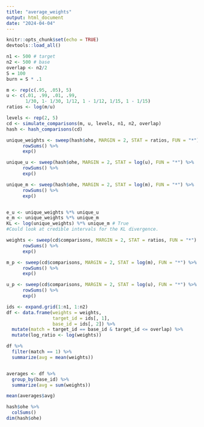 ```yaml
---
title: "average_weights"
output: html_document
date: "2024-04-04"
---
```


```r
knitr::opts_chunk$set(echo = TRUE)
devtools::load_all()
```

```r
n1 <- 500 # target
n2 <- 500 # base
overlap <- n2/2
S = 100
burn = S * .1

m <- rep(c(.95, .05), 5)
u <- c(.01, .99, .01, .99,
       1/30, 1- 1/30, 1/12, 1 - 1/12, 1/15, 1 - 1/15)
ratios <- log(m/u)

levels <- rep(2, 5)
cd <- simulate_comparisons(m, u, levels, n1, n2, overlap)
hash <- hash_comparisons(cd)

unique_weights <- sweep(hash$ohe, MARGIN = 2, STAT = ratios, FUN = "*") %>%
      rowSums() %>%
      exp()

unique_u <- sweep(hash$ohe, MARGIN = 2, STAT = log(u), FUN = "*") %>%
      rowSums() %>%
      exp()

unique_m <- sweep(hash$ohe, MARGIN = 2, STAT = log(m), FUN = "*") %>%
      rowSums() %>%
      exp()


e_u <- unique_weights %*% unique_u
e_m <- unique_weights %*% unique_m
KL <- log(unique_weights) %*% unique_m # True
#Could look at credible intervals for the KL divergence. 

weights <- sweep(cd$comparisons, MARGIN = 2, STAT = ratios, FUN = "*") %>%
      rowSums() %>%
      exp()

m_p <- sweep(cd$comparisons, MARGIN = 2, STAT = log(m), FUN = "*") %>%
      rowSums() %>%
      exp()

u_p <- sweep(cd$comparisons, MARGIN = 2, STAT = log(u), FUN = "*") %>%
      rowSums() %>%
      exp()

ids <- expand.grid(1:n1, 1:n2)
df <- data.frame(weights = weights, 
                 target_id = ids[, 1], 
                 base_id = ids[, 2]) %>% 
  mutate(match = target_id == base_id & target_id <= overlap) %>% 
  mutate(log_ratio <- log(weights))

df %>% 
  filter(match == 1) %>% 
  summarize(avg = mean(weights))


averages <- df %>% 
  group_by(base_id) %>% 
  summarize(avg = sum(weights))

mean(averages$avg)

hash$ohe %>% 
  colSums()
dim(hash$ohe)
```


